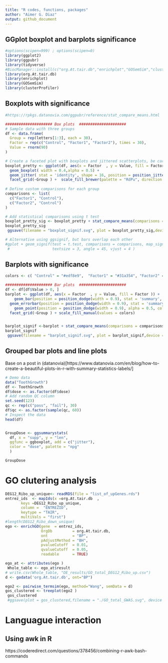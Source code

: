 ```yaml
---
title: "R codes, functions, packages"
author: "Aimer G. Diaz"
output: github_document
---
```

## GGplot boxplot and barplots significance
```r
#options(scipen=999) ; options(scipen=0)
library(ggplot2)
library(ggpubr)
library(tidyverse)
#BiocManager::install(c("org.At.tair.db","enrichplot","GOSemSim","clusterProfiler"))
library(org.At.tair.db)
library(enrichplot)
library(GOSemSim)
library(clusterProfiler)
```

## Boxplots with significance
```r
#https://rpkgs.datanovia.com/ggpubr/reference/stat_compare_means.html 

##################### Box plots  #####################
# Sample data with three groups
df <- data.frame(
  Group = rep(letters[1:3], each = 30),
  Factor = rep(c("Control", "Factor1", "Factor2"), times = 30),
  Value = rnorm(90)
)

# Create a faceted plot with boxplots and jittered scatterplots, be careful x and fill should be same variable 
boxplot_pretty <- ggplot(df, aes(x = Factor  , y = Value, fill = Factor )) +
  geom_boxplot( width = 0.4,alpha = 0.5) +
  geom_jitter( stat = 'identity', shape = 16, position = position_jitterdodge(0.15), size = 0.8, alpha = 0.5, color = "grey20") +
  facet_grid(~Group ) +  scale_fill_brewer(palette = "RdPu", direction = -1) +  theme_classic()  
    
# Define custom comparisons for each group
comparisons <- list(
  c("Factor1", "Control"),
  c("Factor2", "Control")
)

# Add statistical comparisons using t test 
boxplot_pretty_sig <- boxplot_pretty + stat_compare_means(comparisons = comparisons, method = "t.test", label = "p.signif")
boxplot_pretty_sig
 ggsave(filename = "boxplot_signif.svg", plot = boxplot_pretty_sig,device = "svg", width=6, height=5)

# Alternative using ggsignif, but bars overlap each other
#gplot + geom_signif(test = t.test, comparisons = comparisons, map_signif_level=TRUE, 
 #                   textsize = 3, angle = 45, vjust = 4 )
``` 
## Barplots with significance
```r
colors <- c( "Control" = "#edf8e9",  "Factor1" = "#31a354", "Factor2" = "#006d2c" )

##################### Bar plots  #####################
df <- df[df$Value > 0, ]
barplot <- ggplot(df, aes(x = Factor  , y = Value, fill = Factor )) +
    geom_bar(position = position_dodge(width = 0.9), stat = 'summary', fun.data = mean_se, alpha = 0.6) +
  geom_errorbar(position = position_dodge(width = 0.9), stat = 'summary', fun.data = mean_se, width = 0.4) +
    geom_point(position = position_dodge(width = 0.9), alpha = 0.5, color = "grey20", size = 1 ) +
  facet_grid(~Group ) + scale_fill_manual(values = colors)  


barplot_signif <-barplot + stat_compare_means(comparisons = comparisons, method = "t.test", label = "p.signif")
barplot_signif
 ggsave(filename = "barplot_signif.svg", plot = barplot_signif,device = "svg", width=6, height=5)

```
## Grouped bar plots and line plots

Base on a post in (datanovia)[https://www.datanovia.com/en/blog/how-to-create-a-beautiful-plots-in-r-with-summary-statistics-labels/]
```r
# Demo data
data("ToothGrowth")
df <- ToothGrowth
df$dose <- as.factor(df$dose)
# Add random QC column
set.seed(123)
qc <- rep(c("pass", "fail"), 30)
df$qc <- as.factor(sample(qc, 60))
# Inspect the data
head(df)


GroupDose <- ggsummarystats(
  df, x = "supp", y = "len", 
  ggfunc = ggboxplot, add = c("jitter"), 
  color = "dose", palette = "npg"
  )

GroupDose 
```


# GO clutering analysis

```r

DEG12_Ribo_up_unique<- readRDS(file = "list_of_upGenes.rds")
entrez_ids  <- mapIds(x =org.At.tair.db  ,
       keys =DEG12_Ribo_up_unique, 
       column =  "ENTREZID", 
       keytype = "TAIR",
       multiVals = "first")
#length(DEG12_Ribo_down_unique)
ego <- enrichGO(gene  = entrez_ids,
                OrgDb         = org.At.tair.db,
                ont           = "BP",
                pAdjustMethod = "BH",
                pvalueCutoff  = 0.01,
                qvalueCutoff  = 0.05,
                readable      = TRUE)

ego_at <- attributes(ego )
 Whole_table <- ego_at$result
# write.csv(Whole_table, "DE_results/GO_total_DEG12_Ribo_up.csv") 
d <- godata('org.At.tair.db', ont="BP")

ego2 <- pairwise_termsim(ego, method="Wang", semData = d)
gos_clustered <- treeplot(ego2 ) 
 gos_clustered
 #ggsave(plot = gos_clustered,filename = "./GO_total_GWAS.svg", device = "svg",  width=12, height=8)

```

# Languague interaction 

## Using awk in R 
https://coderedirect.com/questions/378456/combining-r-awk-bash-commands 

